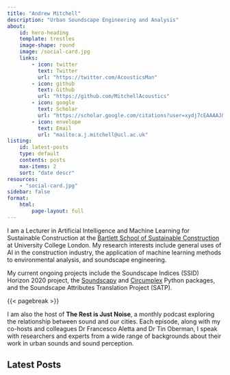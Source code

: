 ```yaml
---
title: "Andrew Mitchell"
description: "Urban Soundscape Engineering and Analysis"
about: 
    id: hero-heading
    template: trestles
    image-shape: round
    image: /social-card.jpg
    links:
        - icon: twitter
          text: Twitter
          url: "https://twitter.com/AcousticsMan"
        - icon: github
          text: Github
          url: "https://github.com/MitchellAcoustics"
        - icon: google
          text: Scholar
          url: "https://scholar.google.com/citations?user=xydj7cEAAAAJ&hl=en"
        - icon: envelope
          text: Email
          url: "mailto:a.j.mitchell@ucl.ac.uk"
listing:
    id: latest-posts
    type: default
    contents: posts
    max-items: 2
    sort: "date descr"
resources:
    - "social-card.jpg"
sidebar: false
format:
    html:
        page-layout: full
---
```


::: {#hero-heading}
I am a Lecturer in Artificial Intelligence and Machine Learning for Sustainable Construction at the [Bartlett School of Sustainable Construction](https://www.ucl.ac.uk/bartlett/construction/) at University College London. My research interests include general uses of AI in the construction industry, the application of machine learning methods to environmental analysis, and soundscape engineering.

My current ongoing projects include the Soundscape Indices (SSID) Horizon 2020 project, the [Soundscapy](https://soundscapy.readthedocs.io/en/latest/) and [Circumplex](https://circumplex.readthedocs.io/en/latest/) Python packages, and the Soundscape Attributes Translation Project (SATP). 
:::

{{< pagebreak >}}

I am also the host of **The Rest is Just Noise**, a monthly podcast exploring the relationship between sound and our cities. Each episode, along with my co-hosts and colleagues Dr Francesco Aletta and Dr Tin Oberman, I speak with researchers and experts from a wide range of backgrounds about their work in urban sounds and sound perception.


<div id='buzzsprout-large-player'></div><script type='text/javascript' charset='utf-8' src='https://www.buzzsprout.com/1438372.js?container_id=buzzsprout-large-player&player=large'></script>

## Latest Posts

::: {#latest-posts}
:::
